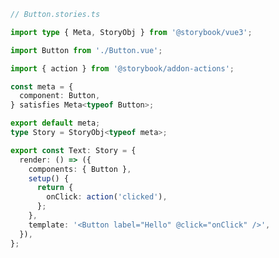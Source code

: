 ```ts
// Button.stories.ts

import type { Meta, StoryObj } from '@storybook/vue3';

import Button from './Button.vue';

import { action } from '@storybook/addon-actions';

const meta = {
  component: Button,
} satisfies Meta<typeof Button>;

export default meta;
type Story = StoryObj<typeof meta>;

export const Text: Story = {
  render: () => ({
    components: { Button },
    setup() {
      return {
        onClick: action('clicked'),
      };
    },
    template: '<Button label="Hello" @click="onClick" />',
  }),
};
```
